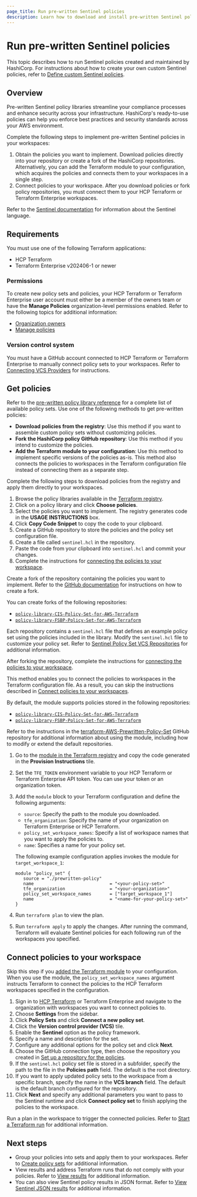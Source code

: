 ```yaml
---
page_title: Run pre-written Sentinel policies
description: Learn how to download and install pre-written Sentinel policies created and maintained by HashiCorp.
---
```


# Run pre-written Sentinel policies 

This topic describes how to run Sentinel policies created and maintained by HashiCorp. For instructions about how to create your own custom Sentinel policies, refer to [Define custom Sentinel policies](/terraform/cloud-docs/policy-enforcement/define-policies/custom-sentinel).

## Overview

Pre-written Sentinel policy libraries streamline your compliance processes and enhance security across your infrastructure. HashiCorp's ready-to-use policies can help you enforce best practices and security standards across your AWS environment.

Complete the following steps to implement pre-written Sentinel policies in your workspaces:

1. Obtain the policies you want to implement. Download policies directly into your repository or create a fork of the HashiCorp repositories. Alternatively, you can add the Terraform module to your configuration, which acquires the policies and connects them to your workspaces in a single step.
1. Connect policies to your workspace. After you download policies or fork policy repositories, you must connect them to your HCP Terraform or Terraform Enterprise workspaces.

Refer to the [Sentinel documentation](/sentinel/docs) for information about the Sentinel language. 

## Requirements

You must use one of the following Terraform applications:

- HCP Terraform
- Terraform Enterprise v202406-1 or newer

### Permissions

To create new policy sets and policies, your HCP Terraform or Terraform Enterprise user account must either be a member of the owners team or have the **Manage Policies** organization-level permissions enabled. Refer to the following topics for additional information:

- [Organization owners](/terraform/cloud-docs/users-teams-organizations/permissions#organization-owners)
- [Manage policies](/terraform/cloud-docs/users-teams-organizations/permissions#manage-policies)

### Version control system

You must have a GitHub account connected to HCP Terraform or Terraform Enterprise to manually connect policy sets to your workspaces. Refer to [Connecting VCS Providers](/terraform/cloud-docs/vcs) for instructions.

## Get policies

Refer to the [pre-written policy library reference](/terraform/cloud-docs/policy-enforcement/prewritten-library) for a complete list of available policy sets. Use one of the following methods to get pre-written policies:

- **Download policies from the registry**: Use this method if you want to assemble custom policy sets without customizing policies.  
- **Fork the HashiCorp policy GitHub repository**: Use this method if you intend to customize the policies. 
- **Add the Terraform module to your configuration**: Use this method to implement specific versions of the policies as-is. This method also connects the policies to workspaces in the Terraform configuration file instead of connecting them as a separate step.

<Tabs>

<Tab heading="Download from the registry">

Complete the following steps to download policies from the registry and apply them directly to your workspaces. 

1. Browse the policy libraries available in the [Terraform registry](https://registry.terraform.io/search/policies?q=Pre-written).
1. Click on a policy library and click **Choose policies**.
1. Select the policies you want to implement. The registry generates code in the **USAGE INSTRUCTIONS** box.
1. Click **Copy Code Snippet** to copy the code to your clipboard. 
1. Create a GitHub repository to store the policies and the policy set configuration file.
1. Create a file called `sentinel.hcl` in the repository. 
1. Paste the code from your clipboard into `sentinel.hcl` and commit your changes. 
1. Complete the instructions for [connecting the policies to your workspace](#connect-policies-to-your-workspace).

</Tab>
<Tab  heading="Fork libraries">

Create a fork of the repository containing the policies you want to implement. Refer to the [GitHub documentation](https://docs.github.com/en/pull-requests/collaborating-with-pull-requests/working-with-forks/fork-a-repo) for instructions on how to create a fork.

You can create forks of the following repositories:

- [`policy-library-CIS-Policy-Set-for-AWS-Terraform`](https://github.com/hashicorp/policy-library-CIS-Policy-Set-for-AWS-Terraform)
- [`policy-library-FSBP-Policy-Set-for-AWS-Terraform`](https://github.com/hashicorp/policy-library-FSBP-Policy-Set-for-AWS-Terraform/)

Each repository contains a `sentinel.hcl` file that defines an example policy set using the policies included in the library. Modify the `sentinel.hcl` file to customize your policy set. Refer to [Sentinel Policy Set VCS Repositories](/terraform/cloud-docs/policy-enforcement/manage-policy-sets/sentinel-vcs) for additional information.

After forking the repository, complete the instructions for [connecting the policies to your workspace](#connect-policies-to-your-workspace).

</Tab>
<Tab heading="Terraform module">

This method enables you to connect the policies to workspaces in the Terraform configuration file. As a result, you can skip the instructions described in [Connect policies to your workspaces](#connect-policies-to-your-workspaces). 

By default, the module supports policies stored in the following repositories:

- [`policy-library-CIS-Policy-Set-for-AWS-Terraform`](https://github.com/hashicorp/policy-library-CIS-Policy-Set-for-AWS-Terraform)
- [`policy-library-FSBP-Policy-Set-for-AWS-Terraform`](https://github.com/hashicorp/policy-library-FSBP-Policy-Set-for-AWS-Terraform/) 

Refer to the instructions in the [terraform-AWS-Prewritten-Policy-Set](https://github.com/hashicorp/terraform-AWS-Prewritten-Policy-Set/tree/main) GitHub repository for additional information about using the module, including how to modify or extend the default repositories.

1. Go to the [module in the Terraform registry](https://registry.terraform.io/modules/hashicorp/Prewritten-Policy-Set/AWS/latest) and copy the code generated in the **Provision Instructions** tile.	 
1. Set the `TFE_TOKEN` environment variable to your HCP Terraform or Terraform Enterprise API token. You can use your token or an organization token. 
1. Add the `module` block to your Terraform configuration and define the following arguments: 
   - `source`: Specify the path to the module you downloaded.
   - `tfe_organization`: Specify the name of your organization on Terraform Enterprise or HCP Terraform.
   - `policy_set_workspace_names`: Specify a list of workspace names that you want to apply the policies to.
   - `name`: Specifies a name for your policy set. 

   The following example configuration applies invokes the module for `target_workspace_1`:

   ```hcl
   module "policy_set" {
      source = "./prewritten-policy"
      name                             = "<your-policy-set>"
      tfe_organization                 = "<your-organization>"
      policy_set_workspace_names       = ["target_workspace_1"]
      name                             = "<name-for-your-policy-set>"
   }
   ```

1. Run `terraform plan` to view the plan.
1. Run `terraform apply` to apply the changes. After running the command, Terraform will evaluate Sentinel policies for each following run of the workspaces you specified.

</Tab>
</Tabs>

## Connect policies to your workspace

Skip this step if you [added the Terraform module](#add-the-terraform-module-to-your-configuration) to your configuration. When you use the module, the `policy_set_workspace_names` argument instructs Terraform to connect the policies to the HCP Terraform workspaces specified in the configuration. 

1. Sign in to [HCP Terraform](https://app.terraform.io/) or Terraform Enterprise and navigate to the organization with workspaces you want to connect policies to.
1. Choose **Settings** from the sidebar.
1. Click **Policy Sets** and click **Connect a new policy set**.
1. Click the **Version control provider (VCS)** tile.
1. Enable the **Sentinel** option as the policy framework.
1. Specify a name and description for the set.
1. Configure any additional options for the policy set and click **Next**.
1. Choose the GitHub connection type, then choose the repository you created in [Set up a repository for the policies](#set-up-a-repository-for-the-policies). 
1. If the `sentinel.hcl` policy set file is stored in a subfolder, specify the path to the file in the **Policies path** field. The default is the root directory.
1. If you want to apply updated policy sets to the workspace from a specific branch, specify the name in the **VCS branch** field. The default is the default branch configured for the repository.
1. Click **Next** and specify any additional parameters you want to pass to the Sentinel runtime and click **Connect policy set** to finish applying the policies to the workspace. 

Run a plan in the workspace to trigger the connected policies. Refer to [Start a Terraform run](/terraform/cloud-docs/run/remote-operations#starting-runs) for additional information.

## Next steps

- Group your policies into sets and apply them to your workspaces. Refer to [Create policy sets](/terraform/cloud-docs/policy-enforcement/manage-policy-sets#create-policy-sets) for additional information.
- View results and address Terraform runs that do not comply with your policies. Refer to [View results](/terraform/cloud-docs/policy-enforcement/view-results) for additional information.
- You can also view Sentinel policy results in JSON format. Refer to [View Sentinel JSON results](/terraform/cloud-docs/policy-enforcement/view-results/json) for additional information. 